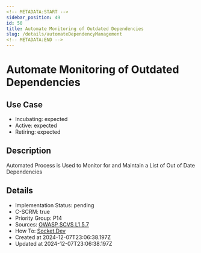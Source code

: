 ```yaml
---
<!-- METADATA:START -->
sidebar_position: 49
id: 50
title: Automate Monitoring of Outdated Dependencies
slug: /details/automateDependencyManagement
<!-- METADATA:END -->
---
```


<!-- TITLE:START -->
# Automate Monitoring of Outdated Dependencies
<!-- TITLE:END -->

## Use Case
<!-- LEVELS:START -->
- Incubating: expected
- Active: expected
- Retiring: expected
<!-- LEVELS:END -->

<!-- DESCRIPTION:START -->
## Description
Automated Process is Used to Monitor for and Maintain a List of Out of Date Dependencies
<!-- DESCRIPTION:END -->

<!-- DETAILS:START -->
## Details
- Implementation Status: pending
- C-SCRM: true
- Priority Group: P14
- Sources: [OWASP SCVS L1 5.7](https://scvs.owasp.org/scvs/v5-component-analysis/)
- How To: [Socket.Dev](https://socket.dev/)
- Created at 2024-12-07T23:06:38.197Z
- Updated at 2024-12-07T23:06:38.197Z
<!-- DETAILS:END -->

